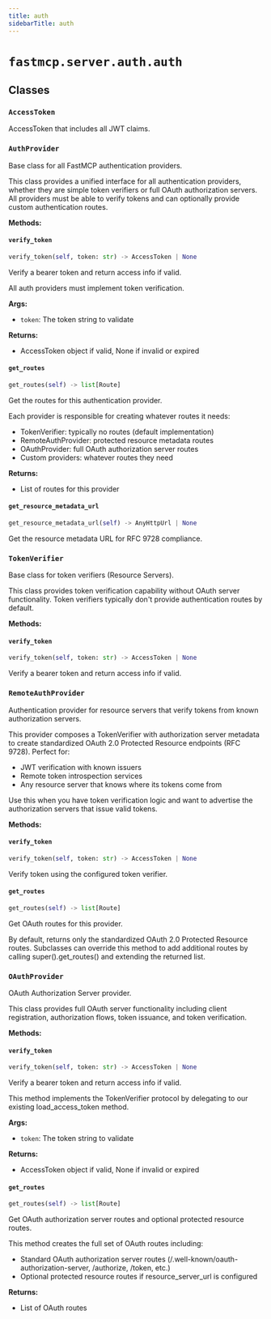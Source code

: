 ```yaml
---
title: auth
sidebarTitle: auth
---
```


# `fastmcp.server.auth.auth`

## Classes

### `AccessToken` <sup><a href="https://github.com/saintx/fastmcp/blob/main/src/fastmcp/server/auth/auth.py#L28" target="_blank"><Icon icon="github" style="width: 14px; height: 14px;" /></a></sup>


AccessToken that includes all JWT claims.


### `AuthProvider` <sup><a href="https://github.com/saintx/fastmcp/blob/main/src/fastmcp/server/auth/auth.py#L34" target="_blank"><Icon icon="github" style="width: 14px; height: 14px;" /></a></sup>


Base class for all FastMCP authentication providers.

This class provides a unified interface for all authentication providers,
whether they are simple token verifiers or full OAuth authorization servers.
All providers must be able to verify tokens and can optionally provide
custom authentication routes.


**Methods:**

#### `verify_token` <sup><a href="https://github.com/saintx/fastmcp/blob/main/src/fastmcp/server/auth/auth.py#L56" target="_blank"><Icon icon="github" style="width: 14px; height: 14px;" /></a></sup>

```python
verify_token(self, token: str) -> AccessToken | None
```

Verify a bearer token and return access info if valid.

All auth providers must implement token verification.

**Args:**
- `token`: The token string to validate

**Returns:**
- AccessToken object if valid, None if invalid or expired


#### `get_routes` <sup><a href="https://github.com/saintx/fastmcp/blob/main/src/fastmcp/server/auth/auth.py#L69" target="_blank"><Icon icon="github" style="width: 14px; height: 14px;" /></a></sup>

```python
get_routes(self) -> list[Route]
```

Get the routes for this authentication provider.

Each provider is responsible for creating whatever routes it needs:
- TokenVerifier: typically no routes (default implementation)
- RemoteAuthProvider: protected resource metadata routes
- OAuthProvider: full OAuth authorization server routes
- Custom providers: whatever routes they need

**Returns:**
- List of routes for this provider


#### `get_resource_metadata_url` <sup><a href="https://github.com/saintx/fastmcp/blob/main/src/fastmcp/server/auth/auth.py#L83" target="_blank"><Icon icon="github" style="width: 14px; height: 14px;" /></a></sup>

```python
get_resource_metadata_url(self) -> AnyHttpUrl | None
```

Get the resource metadata URL for RFC 9728 compliance.


### `TokenVerifier` <sup><a href="https://github.com/saintx/fastmcp/blob/main/src/fastmcp/server/auth/auth.py#L96" target="_blank"><Icon icon="github" style="width: 14px; height: 14px;" /></a></sup>


Base class for token verifiers (Resource Servers).

This class provides token verification capability without OAuth server functionality.
Token verifiers typically don't provide authentication routes by default.


**Methods:**

#### `verify_token` <sup><a href="https://github.com/saintx/fastmcp/blob/main/src/fastmcp/server/auth/auth.py#L120" target="_blank"><Icon icon="github" style="width: 14px; height: 14px;" /></a></sup>

```python
verify_token(self, token: str) -> AccessToken | None
```

Verify a bearer token and return access info if valid.


### `RemoteAuthProvider` <sup><a href="https://github.com/saintx/fastmcp/blob/main/src/fastmcp/server/auth/auth.py#L125" target="_blank"><Icon icon="github" style="width: 14px; height: 14px;" /></a></sup>


Authentication provider for resource servers that verify tokens from known authorization servers.

This provider composes a TokenVerifier with authorization server metadata to create
standardized OAuth 2.0 Protected Resource endpoints (RFC 9728). Perfect for:
- JWT verification with known issuers
- Remote token introspection services
- Any resource server that knows where its tokens come from

Use this when you have token verification logic and want to advertise
the authorization servers that issue valid tokens.


**Methods:**

#### `verify_token` <sup><a href="https://github.com/saintx/fastmcp/blob/main/src/fastmcp/server/auth/auth.py#L163" target="_blank"><Icon icon="github" style="width: 14px; height: 14px;" /></a></sup>

```python
verify_token(self, token: str) -> AccessToken | None
```

Verify token using the configured token verifier.


#### `get_routes` <sup><a href="https://github.com/saintx/fastmcp/blob/main/src/fastmcp/server/auth/auth.py#L167" target="_blank"><Icon icon="github" style="width: 14px; height: 14px;" /></a></sup>

```python
get_routes(self) -> list[Route]
```

Get OAuth routes for this provider.

By default, returns only the standardized OAuth 2.0 Protected Resource routes.
Subclasses can override this method to add additional routes by calling
super().get_routes() and extending the returned list.


### `OAuthProvider` <sup><a href="https://github.com/saintx/fastmcp/blob/main/src/fastmcp/server/auth/auth.py#L184" target="_blank"><Icon icon="github" style="width: 14px; height: 14px;" /></a></sup>


OAuth Authorization Server provider.

This class provides full OAuth server functionality including client registration,
authorization flows, token issuance, and token verification.


**Methods:**

#### `verify_token` <sup><a href="https://github.com/saintx/fastmcp/blob/main/src/fastmcp/server/auth/auth.py#L251" target="_blank"><Icon icon="github" style="width: 14px; height: 14px;" /></a></sup>

```python
verify_token(self, token: str) -> AccessToken | None
```

Verify a bearer token and return access info if valid.

This method implements the TokenVerifier protocol by delegating
to our existing load_access_token method.

**Args:**
- `token`: The token string to validate

**Returns:**
- AccessToken object if valid, None if invalid or expired


#### `get_routes` <sup><a href="https://github.com/saintx/fastmcp/blob/main/src/fastmcp/server/auth/auth.py#L266" target="_blank"><Icon icon="github" style="width: 14px; height: 14px;" /></a></sup>

```python
get_routes(self) -> list[Route]
```

Get OAuth authorization server routes and optional protected resource routes.

This method creates the full set of OAuth routes including:
- Standard OAuth authorization server routes (/.well-known/oauth-authorization-server, /authorize, /token, etc.)
- Optional protected resource routes if resource_server_url is configured

**Returns:**
- List of OAuth routes

